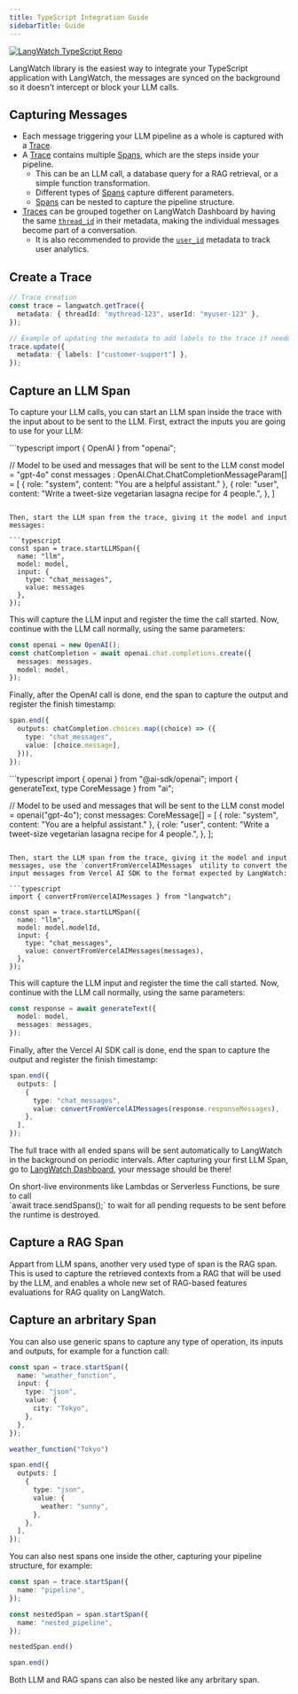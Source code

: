 ```yaml
---
title: TypeScript Integration Guide
sidebarTitle: Guide
---
```


[![LangWatch TypeScript Repo](https://img.shields.io/badge/repo-langwatch-blue?style=flat-square&logo=Github)](https://github.com/langwatch/langwatch/tree/main/typescript-sdk)

LangWatch library is the easiest way to integrate your TypeScript application with LangWatch, the messages are synced on the background so it doesn't intercept or block your LLM calls.


<Prerequisites />


## Capturing Messages

- Each message triggering your LLM pipeline as a whole is captured with a [Trace](/concepts#traces).
- A [Trace](/concepts#traces) contains multiple [Spans](/concepts#spans), which are the steps inside your pipeline.
  - This can be an LLM call, a database query for a RAG retrieval, or a simple function transformation.
  - Different types of [Spans](/concepts#spans) capture different parameters.
  - [Spans](/concepts#spans) can be nested to capture the pipeline structure.
- [Traces](/concepts#traces) can be grouped together on LangWatch Dashboard by having the same [`thread_id`](/concepts#threads) in their metadata, making the individual messages become part of a conversation.
  - It is also recommended to provide the [`user_id`](/concepts#user-id) metadata to track user analytics.


## Create a Trace

```typescript
// Trace creation
const trace = langwatch.getTrace({
  metadata: { threadId: "mythread-123", userId: "myuser-123" },
});

// Example of updating the metadata to add labels to the trace if needed
trace.update({
  metadata: { labels: ["customer-support"] },
});
```

## Capture an LLM Span

To capture your LLM calls, you can start an LLM span inside the trace with the input about to be sent to the LLM. First, extract the inputs you are going to use for your LLM:

<Tabs>
<Tab title="OpenAI">
```typescript
import { OpenAI } from "openai";

// Model to be used and messages that will be sent to the LLM
const model = "gpt-4o"
const messages : OpenAI.Chat.ChatCompletionMessageParam[] = [
  { role: "system", content: "You are a helpful assistant." },
  {
    role: "user",
    content: "Write a tweet-size vegetarian lasagna recipe for 4 people.",
  },
]
```

Then, start the LLM span from the trace, giving it the model and input messages:

```typescript
const span = trace.startLLMSpan({
  name: "llm",
  model: model,
  input: {
    type: "chat_messages",
    value: messages
  },
});
```

This will capture the LLM input and register the time the call started. Now, continue with the LLM call normally, using the same parameters:

```typescript
const openai = new OpenAI();
const chatCompletion = await openai.chat.completions.create({
  messages: messages,
  model: model,
});
```

Finally, after the OpenAI call is done, end the span to capture the output and register the finish timestamp:

```typescript
span.end({
  outputs: chatCompletion.choices.map((choice) => ({
    type: "chat_messages",
    value: [choice.message],
  })),
});
```
</Tab>
<Tab title="Vercel AI SDK">
```typescript
import { openai } from "@ai-sdk/openai";
import { generateText, type CoreMessage } from "ai";

// Model to be used and messages that will be sent to the LLM
const model = openai("gpt-4o");
const messages: CoreMessage[] = [
  { role: "system", content: "You are a helpful assistant." },
  {
    role: "user",
    content: "Write a tweet-size vegetarian lasagna recipe for 4 people.",
  },
];
```

Then, start the LLM span from the trace, giving it the model and input messages, use the `convertFromVercelAIMessages` utility to convert the input messages from Vercel AI SDK to the format expected by LangWatch:

```typescript
import { convertFromVercelAIMessages } from "langwatch";

const span = trace.startLLMSpan({
  name: "llm",
  model: model.modelId,
  input: {
    type: "chat_messages",
    value: convertFromVercelAIMessages(messages),
  },
});
```

This will capture the LLM input and register the time the call started. Now, continue with the LLM call normally, using the same parameters:

```typescript
const response = await generateText({
  model: model,
  messages: messages,
});
```

Finally, after the Vercel AI SDK call is done, end the span to capture the output and register the finish timestamp:

```typescript
span.end({
  outputs: [
    {
      type: "chat_messages",
      value: convertFromVercelAIMessages(response.responseMessages),
    },
  ],
});
```
</Tab>
</Tabs>

The full trace with all ended spans will be sent automatically to LangWatch in the background on periodic intervals. After capturing your first LLM Span, go to [LangWatch Dashboard](https://app.langwatch.com), your message should be there!

<Note>
On short-live environments like Lambdas or Serverless Functions, be sure to call <br /> `await trace.sendSpans();` to wait for all pending requests to be sent before the runtime is destroyed.
</Note>

## Capture a RAG Span

Appart from LLM spans, another very used type of span is the RAG span. This is used to capture the retrieved contexts from a RAG that will be used by the LLM, and enables a whole new set of RAG-based features evaluations for RAG quality on LangWatch.


<TypeScriptRAG />

## Capture an arbritary Span

You can also use generic spans to capture any type of operation, its inputs and outputs, for example for a function call:

```typescript
const span = trace.startSpan({
  name: "weather_function",
  input: {
    type: "json",
    value: {
      city: "Tokyo",
    },
  },
});

weather_function("Tokyo")

span.end({
  outputs: [
    {
      type: "json",
      value: {
        weather: "sunny",
      },
    },
  ],
});
```

You can also nest spans one inside the other, capturing your pipeline structure, for example:

```typescript
const span = trace.startSpan({
  name: "pipeline",
});

const nestedSpan = span.startSpan({
  name: "nested_pipeline",
});

nestedSpan.end()

span.end()
```

Both LLM and RAG spans can also be nested like any arbritary span.